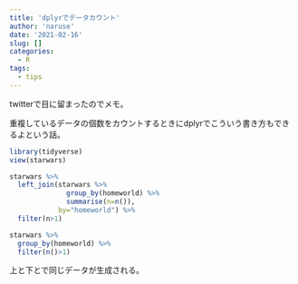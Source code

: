 ```yaml
---
title: 'dplyrでデータカウント'
author: 'naruse'
date: '2021-02-16'
slug: []
categories:
  - R
tags:
  - tips
---
```


twitterで目に留まったのでメモ。

重複しているデータの個数をカウントするときにdplyrでこういう書き方もできるよという話。

```r

library(tidyverse)
view(starwars)

```


```r

starwars %>% 
  left_join(starwars %>% 
              group_by(homeworld) %>% 
              summarise(n=n()),
            by="homeworld") %>% 
  filter(n>1)

```


```r

starwars %>% 
  group_by(homeworld) %>% 
  filter(n()>1)

```

上と下とで同じデータが生成される。
